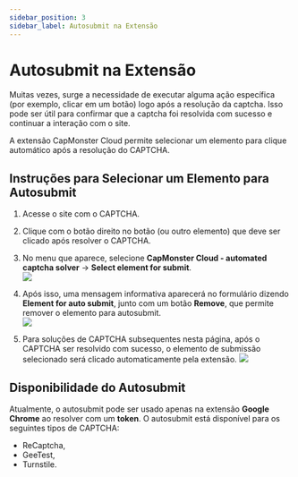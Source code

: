 ```yaml
---
sidebar_position: 3
sidebar_label: Autosubmit na Extensão
---
```



<ArticleHead slug="extension/autosubmit" />

# Autosubmit na Extensão
Muitas vezes, surge a necessidade de executar alguma ação específica (por exemplo, clicar em um botão) logo após a resolução da captcha. Isso pode ser útil para confirmar que a captcha foi resolvida com sucesso e continuar a interação com o site.
 
A extensão CapMonster Cloud permite selecionar um elemento para clique automático após a resolução do CAPTCHA.

## Instruções para Selecionar um Elemento para Autosubmit
1. Acesse o site com o CAPTCHA.
2. Clique com o botão direito no botão (ou outro elemento) que deve ser clicado após resolver o CAPTCHA.
3. No menu que aparece, selecione **CapMonster Cloud - automated captcha solver** -> **Select element for submit**.     
![](./images/autosubmit/submit1.png) 

4. Após isso, uma mensagem informativa aparecerá no formulário dizendo **Element for auto submit**, junto com um botão **Remove**, que permite remover o elemento para autosubmit.  
![](./images/autosubmit/submit2.png) 

5. Para soluções de CAPTCHA subsequentes nesta página, após o CAPTCHA ser resolvido com sucesso, o elemento de submissão selecionado será clicado automaticamente pela extensão.
![](./images/autosubmit/submit3.gif)

## Disponibilidade do Autosubmit
Atualmente, o autosubmit pode ser usado apenas na extensão **Google Chrome** ao resolver com um **token**. 
O autosubmit está disponível para os seguintes tipos de CAPTCHA:
- ReCaptcha,
- GeeTest,
- Turnstile.
